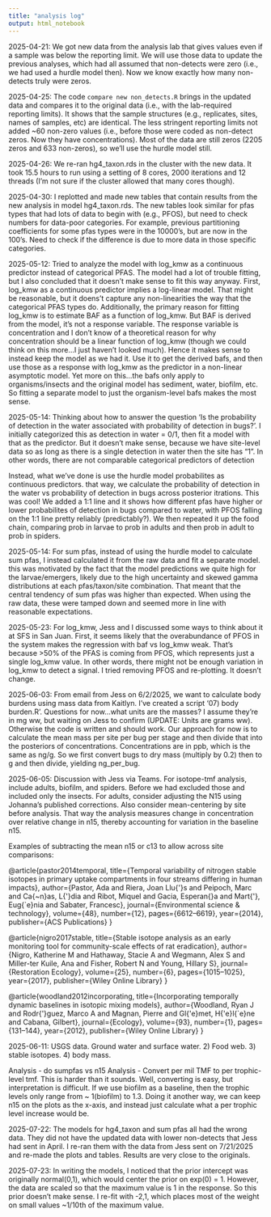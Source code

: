 ```yaml
---
title: "analysis log"
output: html_notebook
---
```


2025-04-21: We got new data from the analysis lab that gives values even if a sample was below the reporting limit. We will use those data to update the previous analyses, which had all assumed that non-detects were zero (i.e., we had used a hurdle model then). Now we know exactly how many non-detects truly were zeros.

2025-04-25: The code `compare new non_detects.R` brings in the updated data and compares it to the original data (i.e., with the lab-required reporting limits). It shows that the sample structures (e.g., replicates, sites, names of samples, etc) are identical. The less stringent reporting limits not added ~60 non-zero values (i.e., before those were coded as non-detect zeros. Now they have concentrations). Most of the data are still zeros (2205 zeros and 633 non-zeros), so we'll use the hurdle model still.

2025-04-26: We re-ran hg4_taxon.rds in the cluster with the new data. It took 15.5 hours to run using a setting of 8 cores, 2000 iterations and 12 threads (I'm not sure if the cluster allowed that many cores though).

2025-04-30: I replotted and made new tables that contain results from the new analysis in model hg4_taxon.rds. The new tables look similar for pfas types that had lots of data to begin with (e.g., PFOS), but need to check numbers for data-poor categories. For example, previous partitioning coefficients for some pfas types were in the 10000's, but are now in the 100's. Need to check if the difference is due to more data in those specific categories.

2025-05-12: Tried to analyze the model with log_kmw as a continuous predictor instead of categorical PFAS. The model had a lot of trouble fitting, but I also concluded that it doesn't make sense to fit this way anyway. First, log_kmw as a continuous predictor implies a log-linear model. That might be reasonable, but it doens't capture any non-linearities the way that the categorical PFAS types do. Additionally, the primary reason for fitting log_kmw is to estimate BAF as a function of log_kmw. But BAF is derived from the model, it's not a response variable. The response variable is concentration and I don't know of a theoretical reason for why concentration should be a linear function of log_kmw (though we could think on this more...I just haven't looked much). Hence it makes sense to instead keep the model as we had it. Use it to get the derived bafs, and then use those as a response with log_kmw as the predictor in a non-linear asymptotic model. Yet more on this...the bafs only apply to organisms/insects and the original model has sediment, water, biofilm, etc. So fitting a separate model to just the organism-level bafs makes the most sense.

2025-05-14: Thinking about how to answer the question 'Is the probability of detection in the water associated with probability of detection in bugs?'. I initially categorized this as detection in water = 0/1, then fit a model with that as the predictor. But it doesn't make sense, because we have site-level data so as long as there is a single detection in water then the site has "1". In other words, there are not comparable categorical predictors of detection

Instead, what we've done is use the hurdle model probabilites as continuous predictors. that way, we calculate the probability of detection in the water vs probability of detection in bugs across posterior itrations. This was cool! We added a 1:1 line and it shows how different pfas have higher or lower probabilites of detection in bugs compared to water, with PFOS falling on the 1:1 line pretty reliably (predictably?). We then repeated it up the food chain, comparing prob in larvae to prob in adults and then prob in adult to prob in spiders. 

2025-05-14: For sum pfas, instead of using the hurdle model to calculate sum pfas, I instead calculated it from the raw data and fit a separate model. this was motivated by the fact that the model predictions we quite high for the larvae/emergers, likely due to the high uncertainty and skewed gamma distributions at each pfas/taxon/site combination. That meant that the central tendency of sum pfas was higher than expected. When using the raw data, these were tamped down and seemed more in line with reasonable expectations.

2025-05-23: For log_kmw, Jess and I discussed some ways to think about it at SFS in San Juan. First, it seems likely that the overabundance of PFOS in the system makes the regression with baf vs log_kmw weak. That's because >50% of the PFAS is coming from PFOS, which represents just a single log_kmw value. In other words, there might not be enough variation in log_kmw to detect a signal. I tried removing PFOS and re-plotting. It doesn't change.

2025-06-03: From email from Jess on 6/2/2025, we want to calculate body burdens using mass data from Kaitlyn. I've created a script '07) body burden.R'. Questions for now...what units are the masses? I assume they're in mg ww, but waiting on Jess to confirm (UPDATE: Units are grams ww). Otherwise the code is written and should work. Our approach for now is to calculate the mean mass per site per bug per stage and then divide that into the posteriors of concentrations. Concentrations are in ppb, which is the same as ng/g. So we first convert bugs to dry mass (multiply by 0.2) then to g and then divide, yielding ng_per_bug.

2025-06-05: Discussion with Jess via Teams. For isotope-tmf analysis, include adults, biofilm, and spiders. Before we had excluded those and included only the insects. For adults, consider adjusting the N15 using Johanna's published corrections. Also consider mean-centering by site before analysis. That way the analysis measures change in concentration over relative change in n15, thereby accounting for variation in the baseline n15.

Examples of subtracting the mean n15 or c13 to allow across site comparisons:

@article{pastor2014temporal,
  title={Temporal variability of nitrogen stable isotopes in primary uptake compartments in four streams differing in human impacts},
  author={Pastor, Ada and Riera, Joan Llu{\'\i}s and Peipoch, Marc and Ca{\~n}as, L{\'\i}dia and Ribot, Miquel and Gacia, Esperan{\c{c}}a and Mart{\'\i}, Eug{\`e}nia and Sabater, Francesc},
  journal={Environmental science \& technology},
  volume={48},
  number={12},
  pages={6612--6619},
  year={2014},
  publisher={ACS Publications}
}

@article{nigro2017stable,
  title={Stable isotope analysis as an early monitoring tool for community-scale effects of rat eradication},
  author={Nigro, Katherine M and Hathaway, Stacie A and Wegmann, Alex S and Miller-ter Kuile, Ana and Fisher, Robert N and Young, Hillary S},
  journal={Restoration Ecology},
  volume={25},
  number={6},
  pages={1015--1025},
  year={2017},
  publisher={Wiley Online Library}
}

@article{woodland2012incorporating,
  title={Incorporating temporally dynamic baselines in isotopic mixing models},
  author={Woodland, Ryan J and Rodr{\'\i}guez, Marco A and Magnan, Pierre and Gl{\'e}met, H{\'e}l{\`e}ne and Cabana, Gilbert},
  journal={Ecology},
  volume={93},
  number={1},
  pages={131--144},
  year={2012},
  publisher={Wiley Online Library}
}


2025-06-11: USGS data. Ground water and surface water. 2) Food web. 3) stable isotopes. 4) body mass.

Analysis - do sumpfas vs n15
Analysis - Convert per mil TMF to per trophic-level tmf. This is harder than it sounds. Well, converting is easy, but interpretation is difficult. If we use biofilm as a baseline, then the trophic levels only range from ~ 1(biofilm) to 1.3. Doing it another way, we can keep n15 on the plots as the x-axis, and instead just calculate what a per trophic level increase would be.

2025-07-22: The models for hg4_taxon and sum pfas all had the wrong data. They did not have the updated data with lower non-detects that Jess had sent in April. I re-ran them with the data from Jess sent on 7/21/2025 and re-made the plots and tables. Results are very close to the originals.

2025-07-23: In writing the models, I noticed that the prior intercept was originally normal(0,1), which would center the prior on exp(0) = 1. However, the data are scaled so that the maximum value is 1 in the response. So this prior doesn't make sense. I re-fit with -2,1, which places most of the weight on small values ~1/10th of the maximum value. 